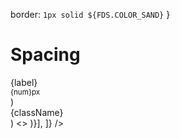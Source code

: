 
  border: `1px solid ${FDS.COLOR_SAND}`
}

<Meta title="Style Utilities/Spacing"  />

# Spacing

  <div style={{ display: "inline-flex", flexDirection: "column", alignItems: "center", minWidth: "20px", marginRight: 4, marginTop: -4 }}>
    <span style={{ fontWeight: "bold" }}>{label}</span>
    <div style={{ display: "inline-flex", flexDirection: "column", alignItems: "center" }}>
      <div style={{ height: "16px", background: FDS.COLOR_AQUA, marginRight: 4, marginLeft: 4, marginBottom: 2, width: `${num}px` }}/>
      <small style={{ fontSize: 9, lineHeight: "14px", fontStyle: "italic" }} className="color--slate">{num}px</small>
    </div>
  </div>
)

  <div className="display--inlineBlock margin--right--s margin--bottom--s" style={{ border: className.startsWith('padding') ? '1px dashed #333' : ''}}>
    <div className={`${className.startsWith('padding') && className} display--inlineBlock border--all `} style={{ backgroundColor: className.startsWith('padding') ? FDS.COLOR_MINT : "#F6BDC1",  }}>
      <div className={`${className.startsWith('margin') && className} display--inlineBlock rounded--all`}>
        <div className={`padding--all--s color--charcoal fontWeight--bold bgColor--white elevation--1 rounded--all`} style={{ border: className.startsWith('margin') ? `1px dashed #333` : ''}}>
          {className} 
        </div>
      </div>
    </div>
  </div>
)

<Story name="Margin">
  <>
  <TableLayout
    rows={[
      ['**Type**', '`margin` | `padding`'],
      ['**Direction**', '`left`  |  `right` | `top` | `bottom` | `x` | `y` | `all`'],
      ['**Scale (default: md)**', { children: (
        <>
          <Scale label="xs" num={4} />
          <Scale label="s" num={8} />
          <Scale label="m" num={16} />
          <Scale label="l" num={24} />
          <Scale label="xl" num={32} />
        </>
      )}],
    ]} 
  />
  <SpacingExample className="margin--top" />
  <SpacingExample className="margin--bottom--s" />
  <SpacingExample className="margin--x--xl" />
  <SpacingExample className="margin--y--xs" />
  <SpacingExample className="margin--left--m" />
  <SpacingExample className="padding--y--xs" />
  <SpacingExample className="padding--x" />
  <SpacingExample className="padding--all--xs" />
  <SpacingExample className="padding--left--l" />
  </>
</Story>